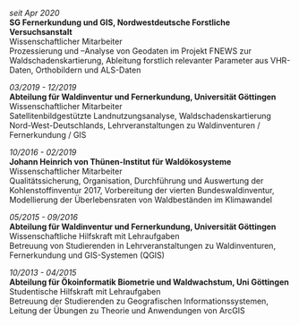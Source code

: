 
*seit Apr 2020*  
**SG Fernerkundung und GIS, Nordwestdeutsche Forstliche Versuchsanstalt**  
Wissenschaftlicher Mitarbeiter  
Prozessierung und –Analyse von Geodaten im Projekt FNEWS zur Waldschadenskartierung, Ableitung forstlich relevanter Parameter aus VHR-Daten, Orthobildern und ALS-Daten

*03/2019 - 12/2019*  
**Abteilung für Waldinventur und Fernerkundung, Universität Göttingen**  
Wissenschaftlicher Mitarbeiter  
Satellitenbildgestützte Landnutzungsanalyse, Waldschadenskartierung Nord-West-Deutschlands, Lehrveranstaltungen zu Waldinventuren / Fernerkundung / GIS

*10/2016 - 02/2019*  
**Johann Heinrich von Thünen-Institut für Waldökosysteme**  
Wissenschaftlicher Mitarbeiter  
Qualitätssicherung, Organisation, Durchführung und Auswertung der Kohlenstoffinventur 2017, Vorbereitung der vierten Bundeswaldinventur, Modellierung der Überlebensraten von Waldbeständen im Klimawandel 

*05/2015	- 09/2016*  
**Abteilung für Waldinventur und Fernerkundung, Universität Göttingen**  
Wissenschaftliche Hilfskraft mit Lehraufgaben  
Betreuung von Studierenden in Lehrveranstaltungen zu Waldinventuren, Fernerkundung und GIS-Systemen (QGIS)

*10/2013 - 04/2015*  
**Abteilung für Ökoinformatik Biometrie und Waldwachstum, Uni Göttingen**  
Studentische Hilfskraft mit Lehraufgaben  
Betreuung der Studierenden zu Geografischen Informationssystemen, Leitung der Übungen zu Theorie und Anwendungen von ArcGIS
